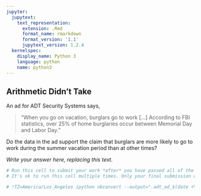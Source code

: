 ```yaml
---
jupyter:
  jupytext:
    text_representation:
      extension: .Rmd
      format_name: rmarkdown
      format_version: '1.1'
      jupytext_version: 1.2.4
  kernelspec:
    display_name: Python 3
    language: python
    name: python3
---
```


## Arithmetic Didn't Take


An ad for ADT Security Systems says,

> "When you go on vacation, burglars go to work [...] According to FBI statistics, over 25% of home burglaries occur between Memorial Day and Labor Day."

Do the data in the ad support the claim that burglars are more likely to go to work during the summer vacation period than at other times?


*Write your answer here, replacing this text.*

```python
# Run this cell to submit your work *after* you have passed all of the test cells.
# It's ok to run this cell multiple times. Only your final submission will be scored.

# !TZ=America/Los_Angeles ipython nbconvert --output=".adt_ad_$(date +%m%d_%H%M)_submission.html" adt_ad.ipynb
```
